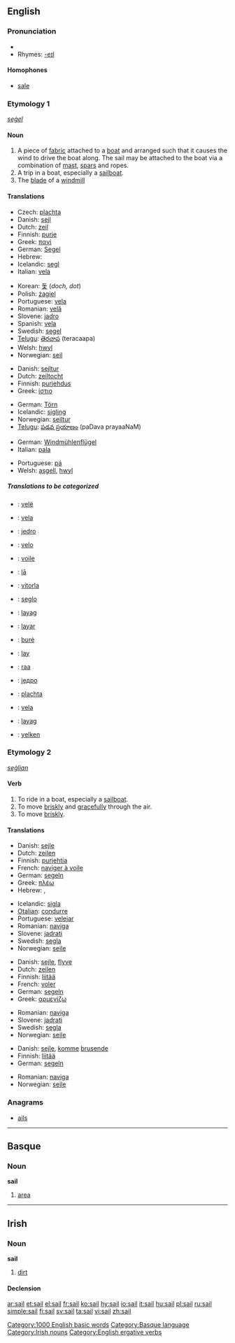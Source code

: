 {{wikipedia}}
==English==

===Pronunciation===
*{{audio|en-us-sail.ogg|Audio (US)}}
*Rhymes: [[Rhymes:English:-eɪl|-eɪl]]
====Homophones====
*[[sale]]

===Etymology 1===
{{OE.}} ''[[seġel]]''
====Noun====
{{en-noun}}

# A piece of [[fabric]] attached to a [[boat]] and arranged such that it causes the wind to drive the boat along.  The sail may be attached to the boat via a combination of [[mast]], [[spar]]s and ropes.
# A trip in a boat, especially a [[sailboat]].
# The [[blade]] of a [[windmill]]

====Translations====
{{trans-top|a piece of fabric attached to a boat}}
*Czech: [[plachta]] {{f}}
*Danish: [[sejl]] {{n}}
*Dutch: [[zeil]] {{n}}
*Finnish: [[purje]]
*Greek: [[πανί]] {{n}}
*German: [[Segel]] {{n}}
*Hebrew: {{he-translation|מפרש|mifrás}} {{m}}
*Icelandic: [[segl]] {{n}}
*Italian: [[vela]] {{f}}
{{trans-mid}}
*Korean: [[돛]] (''doch, dot'')
*Polish: [[żagiel]] {{m}}
*Portuguese: [[vela]] {{f}}
*Romanian: [[velă]] {{f}}
*Slovene: [[jadro]] {{n}}
*Spanish: [[vela]] {{f}}
*Swedish: [[segel]] {{n}}
*[[Telugu]]: [[తెరచాప]] (teracaapa)
*Welsh: [[hwyl]]
*Norwegian: [[seil]] 
{{trans-bottom}}

{{trans-top|a trip in a boat}}
*Danish: [[sejltur]] {{c}}
*Dutch: [[zeiltocht]] {{f}}
*Finnish: [[purjehdus]]
*Greek: [[ίστιο]] {{n}}
{{trans-mid}}
*German: [[Törn]] {{m}}
*Icelandic: [[sigling]] {{f}}
*Norwegian: [[seiltur]] 
*[[Telugu]]: [[పడవ ప్రయాణం]] (paDava prayaaNaM)
{{trans-bottom}}

{{trans-top|the blade of a windmill}}
*German: [[Windmühlenflügel]] {{m}}
*Italian: [[pala]]
{{trans-mid}}
*Portuguese: [[pá]] {{f}}
*Welsh: [[asgell]], [[hwyl]]
{{trans-bottom}}

=====Translations to be categorized=====
{{checktrans}}
{{top}}
*{{ttbc|Albanian}}: [[velë]] {{f}}
*{{ttbc|Catalan}}: [[vela]] {{f}}
*{{ttbc|Croatian}}: [[jedro]]
*{{ttbc|Esperanto}}: [[velo]]
*{{ttbc|French}}: [[voile]]
*{{ttbc|Hawaiian}}: [[lā]]
*{{ttbc|Hungarian}}: [[vitorla]]
*{{ttbc|Ido}}: [[seglo]]
*{{ttbc|Ilocano}}: [[layag]]
*{{ttbc|Indonesian}}: [[layar]]
{{mid}}
*{{ttbc|Lithuanian}}: [[burė]]
*{{ttbc|Malagasy}}: [[lay]]
*{{ttbc|Maori}}: [[raa]]
*{{ttbc|Serbian}}: [[једро]] {{n}}
*{{ttbc|Slovak}}: [[plachta]]
*{{ttbc|Spanish}}: [[vela]] {{f}}
*{{ttbc|Tagalog}}: [[layag]]
*{{ttbc|Turkish}}: [[yelken]]
{{bottom}}

===Etymology 2===
{{OE.}} ''[[seġlian]]''
====Verb====
{{en-verb}}

# To ride in a boat, especially a [[sailboat]].
# To move [[briskly]] and [[gracefully]] through the air.
# To move [[briskly]].

====Translations====
{{trans-top|To ride in a boat (1)}}
*Danish: [[sejle]]
*Dutch: [[zeilen]]
*Finnish: [[purjehtia]]
*French: [[naviger à voile]]
*German: [[segeln]]
*Greek: [[πλέω]]
*Hebrew: {{he-translation|לשוט|lashút}}, {{he-translation|להפליג|lehaflíg}}
{{trans-mid}}
*Icelandic: [[sigla]]
*[[Otalian]]: [[condurre]]
*Portuguese: [[velejar]]
*Romanian: [[naviga]]
*Slovene: [[jadrati]]
*Swedish: [[segla]]
*Norwegian: [[seile]]
{{trans-bottom}}

{{trans-top|To move briskly and gracefully through the air (2)}}
*Danish: [[sejle]], [[flyve]]
*Dutch: [[zeilen]]
*Finnish: [[liitää]]
*French: [[voler]]
*German: [[segeln]]
*Greek: [[αρμενίζω]]
{{trans-mid}}
*Romanian: [[naviga]]
*Slovene: [[jadrati]]
*Swedish: [[segla]]
*Norwegian: [[seile]]
{{trans-bottom}}

{{trans-top|To move briskly (3)}}
*Danish: [[sejle]], [[komme]] [[bruse]]nde
*Finnish: [[liitää]]
*German: [[segeln]]
{{trans-mid}}
*Romanian: [[naviga]]
*Norwegian: [[seile]]
{{trans-bottom}}

===Anagrams===
*[[ails]]

[[Category:1000 English basic words]]

----

==Basque==
===Noun===
'''sail'''

# [[area]]

[[Category:Basque language]]

----

==Irish==
===Noun===
'''sail''' {{f}}

# [[dirt]]

====Declension====
{{ga noun f2 nopl|sa|il|ile}}

[[Category:Irish nouns]]
[[Category:English ergative verbs]]

[[ar:sail]]
[[et:sail]]
[[el:sail]]
[[fr:sail]]
[[ko:sail]]
[[hy:sail]]
[[io:sail]]
[[it:sail]]
[[hu:sail]]
[[pl:sail]]
[[ru:sail]]
[[simple:sail]]
[[fi:sail]]
[[sv:sail]]
[[ta:sail]]
[[vi:sail]]
[[zh:sail]]